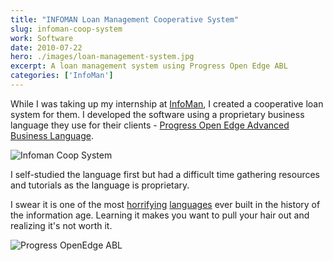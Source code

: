 ```yaml
---
title: "INFOMAN Loan Management Cooperative System"
slug: infoman-coop-system
work: Software
date: 2010-07-22
hero: ./images/loan-management-system.jpg
excerpt: A loan management system using Progress Open Edge ABL
categories: ['InfoMan']
---
```


While I was taking up my internship at [InfoMan](http://infomaninc.com/), I created a cooperative loan system for them. I developed the software using a proprietary business language they use for their clients - [Progress Open Edge Advanced Business Language](http://en.wikipedia.org/wiki/OpenEdge/_Advanced/_Business/_Language).

![Infoman Coop System](./images/coop-system.jpg)

I self-studied the language first but had a difficult time gathering resources and tutorials as the language is proprietary.

I swear it is one of the most [horrifying](https://abevoelker.com/cure_for_the_plague_openedge_migration/) [languages](http://www.oehive.org/node/1913) ever built in the history of the information age. Learning it makes you want to pull your hair out and realizing it's not worth it.

![Progress OpenEdge ABL](./images/progress-openedge-abl.jpg)

